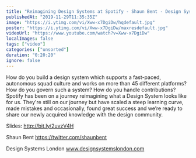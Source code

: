 ```yaml
---
title: "Reimagining Design Systems at Spotify - Shaun Bent - Design Systems London 2019"
publishedAt: "2019-11-29T11:35:35Z"
image: "https://i.ytimg.com/vi/Xww-x7DgiDw/hqdefault.jpg"
poster: "https://i.ytimg.com/vi/Xww-x7DgiDw/maxresdefault.jpg"
videoUrl: "https://www.youtube.com/watch?v=Xww-x7DgiDw"
localImages: false
tags: ["video"]
categories: ["unsorted"]
duration: "0:20:20"
ignore: false
---
```

How do you build a design system which supports a fast-paced, autonomous squad culture and works on more than 45 different platforms? How do you govern such a system? How do you handle contributions? Spotify has been on a journey reimagining what a Design System looks like for us. They're still on our journey but have scaled a steep learning curve, made mistakes and occasionally, found great success and we’re ready to share our newly acquired knowledge with the design community.

Slides: http://bit.ly/2uvzV4H

Shaun Bent 
https://twitter.com/shaunbent

Design Systems London
www.designsystemslondon.com
